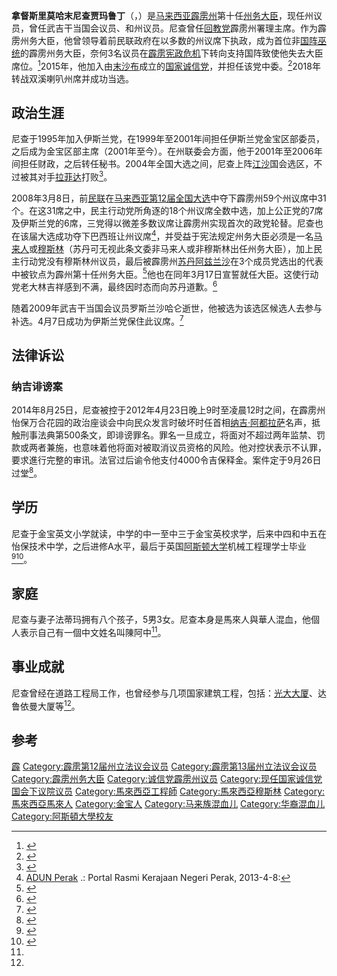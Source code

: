 {{expand language}}
{{noteTA
|G1=melayu
}}
{{Infobox Officeholder
| honorific-prefix    = 尊敬的[[马来西亚封衔|拿督斯里]][[哈芝|哈芝]]
| name                = 莫哈末尼查贾玛鲁丁
| honorific-suffix    = <small>[[霹雳州授勋及嘉奖制度|SPMP]], [[马来西亚第13届州议员列表|州议员]]（霹雳）, [[法学士|LL.B]]
| image=File:Datuk_Seri_Ir_Mohammad_Nizar_Jamaluddin.jpg
| width=
| caption             =
| birth_date          = {{birth date and age|1957|3|17}}
| birth_place         = {{马来亚}}{{Perak}}[[金宝|金宝]]
| residence           = 双溪罗干
| death_date          = 
| death_place         =
| office              = 霹雳州务大臣
| order               = 第十任
| term_start          = 2008年3月17日 
| term_end            = 2009年5月12日 
| predecessor         = 拿督斯里[[达祖罗斯里莫哈末嘉查里|达祖罗斯里莫哈末嘉查里]]
| successor = 拿督斯里[[赞比里|赞比里]]
| predecessor2 = M. Ramachandran
| constituency_AM2 = {{zyx|巴西班让}}
| assembly2 = 霹雳州
| successor2=拉西迪
| term_start2         = 2008年3月8日 
| term_end2           =2013年5月5日
| office3 = 
| constituency_MP3    = {{zyx|武吉干当}}
| parliament3         = 马来西亚国会下议院
| term_start3         = 2009年4月7日
| term_end3           = 
| majority3           = 2,789
| predecessor3        = [[罗斯兰沙哈仑|罗斯兰沙哈仑]]（伊斯兰党）
| successor3          = 依德里斯阿末
| monarch             = [[苏丹阿兹兰沙|苏丹阿兹兰沙]]
| party               = {{希望联盟}}<br>{{诚信党}}
| other_party={{伊斯兰党}}（2015之前）
| nationality         = {{MAS}}
| alma_mater          = {{UK}}[[阿斯顿大学|阿斯顿大学]]
| occupation          = [[工程师|工程师]]
| children            = 8 
| religion            = [[伊斯兰教|伊斯兰教]]
| spouse              = 拿汀斯里法蒂玛
| languages           = [[馬來語|馬來語]]、[[華語|華語]]方言、[[泰米爾語|泰米爾語]]、[[英語|英語]]
}}

'''拿督斯里莫哈末尼查贾玛鲁丁'''（{{lang-ms|Mohammad Nizar Jamaluddin}}，{{bd|1957年|3月17日}}）是[[马来西亚|马来西亚]][[霹雳州|霹雳州]]第十任[[霹雳州务大臣|州务大臣]]，现任{{zyx|双溪喇叭}}州议员，曾任武吉干当国会议员、{{zyx|章卡遮令}}和{{zyx|巴西班让}}州议员。尼查曾任[[回教党|回教党]]霹雳州署理主席。作为霹雳州务大臣，他曾领导着前民联政府在以多数的州议席下执政，成为首位非[[国阵|国阵]][[巫统|巫统]]的霹雳州务大臣，奈何3名议员在[[霹雳宪政危机|霹雳宪政危机]]下转向支持国阵致使他失去大臣席位。<ref>{{cite web |work=The Star |title=Triple joy for Perak as birthday boy Nizar assumes post |url=http://thestar.com.my/news/story.asp?file=/2008/3/17/nation/20666523&sec=nation |date=2008-03-17 |accessdate=2008-02-11 |deadurl=yes |archiveurl=https://web.archive.org/web/20110604002806/http://thestar.com.my/news/story.asp?file=%2F2008%2F3%2F17%2Fnation%2F20666523&sec=nation |archivedate=2011-06-04 }}</ref>2015年，他加入由[[末沙布|末沙布]]成立的[[国家诚信党|国家诚信党]]，并担任该党中委。<ref>{{cite news|url=http://www.enanyang.my/news/20150917/5%E5%9B%BD5%E5%B7%9E%E8%AE%AE%E5%91%98%E5%88%97%E8%AF%9A%E4%BF%A1%E5%85%9A%E4%B8%AD%E5%A7%94-%E4%BC%8A%E5%85%9A%E5%A4%B110%E5%9B%BD%E5%B7%9E%E8%AE%AE%E5%B8%AD/|title=5国5州议员列诚信党中委  伊党“失”10国州议席|publisher=[[南洋商报|e南洋]]|access-date=2017-10-16|archive-url=https://web.archive.org/web/20180511024423/http://www.enanyang.my/news/20150917/5%E5%9B%BD5%E5%B7%9E%E8%AE%AE%E5%91%98%E5%88%97%E8%AF%9A%E4%BF%A1%E5%85%9A%E4%B8%AD%E5%A7%94-%E4%BC%8A%E5%85%9A%E5%A4%B110%E5%9B%BD%E5%B7%9E%E8%AE%AE%E5%B8%AD/|archive-date=2018-05-11|dead-url=yes}}</ref>2018年转战双溪喇叭州席并成功当选。

==政治生涯==
尼查于1995年加入伊斯兰党，在1999年至2001年间担任伊斯兰党金宝区部委员，之后成为金宝区部主席（2001年至今）。在州联委会方面，他于2001年至2006年间担任财政，之后转任秘书。2004年全国大选之间，尼查上阵[[江沙|江沙]]国会选区，不过被其对手[[拉菲达|拉菲达]]打败<ref>{{cite news|url=http://news.sina.com/int/kwongwah/105-103-102-101/2008-03-17/04252741440.html|title=莫哈末尼查　宣誓就任霹大臣_新聞頁_北美新浪網|website=news.sina.com|accessdate=2017-10-16|archive-date=2017-10-16|archive-url=https://web.archive.org/web/20171016174538/http://news.sina.com/int/kwongwah/105-103-102-101/2008-03-17/04252741440.html|dead-url=no}}</ref>。

2008年3月8日，前[[民联|民联]]在[[马来西亚第12届全国大选|马来西亚第12届全国大选]]中夺下霹雳州59个州议席中31个。在这31席之中，民主行动党所角逐的18个州议席全数中选，加上公正党的7席及伊斯兰党的6席，三党得以微差多数议席让霹雳州实现首次的政党轮替。尼查也在该届大选成功夺下巴西班让州议席<ref>[http://www.perak.gov.my/index.php/kerajaan-negeri/adun-perak ADUN Perak] {{webarchive|url=https://web.archive.org/web/20130122011957/http://www.perak.gov.my/index.php/kerajaan-negeri/adun-perak |date=2013-01-22 }}.: Portal Rasmi Kerajaan Negeri Perak, 2013-4-8:</ref>，并受益于宪法规定州务大臣必须是一名[[马来人|马来人]]或[[穆斯林|穆斯林]]（苏丹可无视此条文委非马来人或非穆斯林出任州务大臣），加上民主行动党没有穆斯林州议员，最后被霹雳州[[苏丹阿兹兰沙|苏丹阿兹兰沙]]在3个成员党选出的代表中被钦点为霹州第十任州务大臣。<ref>{{cite news|work=[[New_Straits_Times|New Straits Times]] |date=2008-03-12 |accessdate=2008-03-13 |url=http://www.nst.com.my/Current_News/NST/Wednesday/Frontpage/20080312191523/Article/index_html |title=Nizar is new Perak MB |archiveurl=https://web.archive.org/web/20080317162406/http://www.nst.com.my/Current_News/NST/Wednesday/Frontpage/20080312191523/Article/index_html |archivedate=2008-03-17 |deadurl=yes  }}</ref>他也在同年3月17日宣誓就任大臣。这使行动党老大林吉祥感到不满，最终因时态而向苏丹道歉。<ref>{{cite news|work=[[New_Straits_Times|New Straits Times]] |url=http://www.nst.com.my/Current_News/NST/Thursday/Frontpage/20080313114905/Article |title=DAP apologises for statement on appointment of Perak MB |date=2008-03-13 |accessdate=2008-03-13 |archiveurl=https://web.archive.org/web/20080314033148/http://www.nst.com.my/Current_News/NST/Thursday/Frontpage/20080313114905/Article |archivedate=2008-03-14 |deadurl=yes  }}</ref>

随着2009年武吉干当国会议员罗斯兰沙哈仑逝世，他被选为该选区候选人去参与补选。4月7日成功为伊斯兰党保住此议席。<ref>{{cite news|url=http://www.sinchew.com.my/node/1135551|title=武吉干当：多数票2789张．尼查大胜|date=2009-04-07|publisher=[[星洲网|星洲网]]|accessdate=2017-10-16|archive-date=2017-10-16|archive-url=https://web.archive.org/web/20171016175036/http://www.sinchew.com.my/node/1135551|dead-url=no}}</ref>
==法律诉讼==
===纳吉诽谤案===
2014年8月25日，尼查被控于2012年4月23日晚上9时至凌晨12时之间，在霹雳州怡保万合花园的政治座谈会中向民众发言时破坏时任首相[[纳吉·阿都拉萨|纳吉·阿都拉萨]]名声，抵触刑事法典第500条文，即诽谤罪名。罪名一旦成立，将面对不超过两年监禁、罚款或两者兼施，也意味着他将面对被取消议员资格的风险。他对控状表示不认罪，要求進行完整的审讯。法官过后谕令他支付4000令吉保释金。案件定于9月26日过堂<ref>{{Cite web|title=尼查被控誹謗納吉‧支持者掏腰包湊保釋金|url=https://guangming.com.my/%e5%b0%bc%e6%9f%a5%e8%a2%ab%e6%8e%a7%e8%aa%b9%e8%ac%97%e7%b4%8d%e5%90%89%e2%80%a7%e6%94%af%e6%8c%81%e8%80%85%e6%8e%8f%e8%85%b0%e5%8c%85%e6%b9%8a%e4%bf%9d%e9%87%8b%e9%87%91|access-date=|date=2014-08-26|work=光明日报|language=zh-TW|archive-date=2022-02-22|archive-url=https://web.archive.org/web/20220222061142/https://guangming.com.my/%e5%b0%bc%e6%9f%a5%e8%a2%ab%e6%8e%a7%e8%aa%b9%e8%ac%97%e7%b4%8d%e5%90%89%e2%80%a7%e6%94%af%e6%8c%81%e8%80%85%e6%8e%8f%e8%85%b0%e5%8c%85%e6%b9%8a%e4%bf%9d%e9%87%8b%e9%87%91|dead-url=no}}</ref>。

==学历==
尼查于金宝英文小学就读，中学的中一至中三于金宝英校求学，后来中四和中五在怡保技术中学，之后进修A水平，最后于英国[[阿斯顿大学|阿斯顿大学]]机械工程理学士毕业<ref name="sinchew.com.my">{{cite news|url=http://www.sinchew.com.my/node/1134085|title=“华裔母亲为我取中文名”．尼查：我叫陈阿中|date=2009-03-27|publisher=[[星洲网|星洲网]]|accessdate=2017-10-16|archive-date=2017-10-16|archive-url=https://web.archive.org/web/20171016174758/http://www.sinchew.com.my/node/1134085|dead-url=no}}</ref><ref>{{cite news|url=http://malaysiakini.com/news/79710|publisher=Malaysiakini|date=2008-03-12|accessdate=2008-03-13|title=Nizar is new Perak MB|archive-url=https://web.archive.org/web/20080313093551/http://www.malaysiakini.com/news/79710|archive-date=2008-03-13|dead-url=yes}}</ref>。

==家庭==
尼查与妻子法蒂玛拥有八个孩子，5男3女。尼查本身是馬來人與華人混血，他個人表示自己有一個中文姓名叫陳阿中<ref name="sinchew.com.my"/>。

==事业成就==
尼查曾经在道路工程局工作，也曾经参与几项国家建筑工程，包括：[[光大大厦|光大大厦]]、达鲁依曼大厦等<ref name="sinchew.com.my"/>。

==参考==
{{Portal box|马来西亚}}
{{reflist}}

{{DEFAULTSORT: Mohammad Nizar Jamaluddin}}
[[Category:马来西亚第12届国会议员|霹]]
[[Category:霹雳第12届州立法议会议员|Category:霹雳第12届州立法议会议员]]
[[Category:霹雳第13届州立法议会议员|Category:霹雳第13届州立法议会议员]]
[[Category:霹雳州务大臣|Category:霹雳州务大臣]]
[[Category:诚信党霹雳州议员|Category:诚信党霹雳州议员]]
[[Category:现任国家诚信党国会下议院议员|Category:现任国家诚信党国会下议院议员]]
[[Category:馬來西亞工程師|Category:馬來西亞工程師]]
[[Category:馬來西亞穆斯林|Category:馬來西亞穆斯林]]
[[Category:馬來西亞馬來人|Category:馬來西亞馬來人]]
[[Category:金宝人|Category:金宝人]]
[[Category:马来族混血儿|Category:马来族混血儿]]
[[Category:华裔混血儿|Category:华裔混血儿]]
[[Category:阿斯頓大學校友|Category:阿斯頓大學校友]]